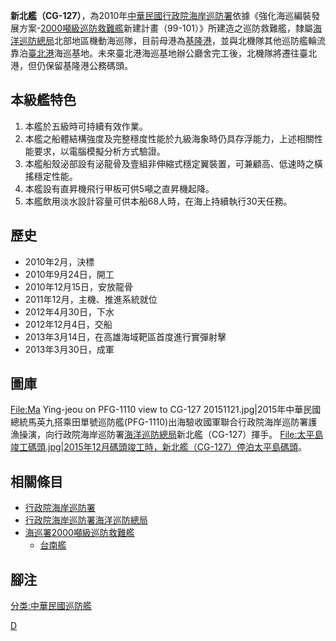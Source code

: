 {{軍艦模板
|名稱= 新北艦（CG-127） [[File:Republic_of_China_Coast_Guard_Logo.svg|30px]]
|圖片= [[File:新北艦（2000噸級）_06.jpg|300px]]
|照片說明= 基隆港出港中的新北艦。
|圖片2= 
|照片說明2= 
|艦種= 巡防救難艦
|艦名= [[新北市|新北市]]
|擁有國={{ROC}}
|艦級= [[海巡署2000噸級巡防救難艦|海巡署2000噸級巡防救難艦]]
|代號= 
|前型= 
|次型= 
|同型= CG-126 [[台南艦|台南艦]]
|數量= 
|製造= [[台灣國際造船|台灣國際造船]]基隆廠
|下訂= 
|造價= 16.8億
|動工= 2010年9月24日
|下水= 2012年4月30日
|服役= 2013年3月30日
|退役= 
|結局= 
|除籍= 
|狀態= 現役
|綽號= 
|榮譽= 
|排水= 2077噸(新北艦) <sub><ref>[http://www.cga.gov.tw/GipOpen/wSite/ct?xItem=60772&ctNode=2317&mp=9997 海巡裝備 新北艦（2000噸級）]，行政院海岸巡防署海洋巡防總局</ref></sub>
|標準= 
|空載= 
|滿載= 2482噸
|長度= 98.5米
|闊度= 13.2米
|型寬= 
|型深= 
|吃水= 3.8米
|燃料= 
|鍋爐= 
|引擎= MAN 16V28/33D
|出力= 7280kw 2具 <sub><ref>[http://www.cga.gov.tw/GipOpen/wSite/public/Attachment/f1335833231756.doc 行政院海岸巡防署-新北艦諸元]</ref></sub>
|極速= 24節
|續航= 7,500浬
|發電機= Caterpillar
|電力輸出= 420kw 3具
|乘員= 68人
|飛行= 
|艦載機= 
|裝備= [[波佛斯40公釐高射砲|波佛斯40公釐 L/70 快炮]]1門,<br />[[T-75_20毫米機砲|T-75 20毫米機砲]]1座,<br /> [[白朗寧M2重機槍|白朗寧M2重機槍]]槍座2座,<br />
|裝甲= 
|射控裝置= 
|偵搜設備= 
|電子設備= 
|電戰系統= 
|其它= 噴水槍4支（射程80公尺）,<br />5噸級直升機停機坪,<br />警備救難艇2艘,<br />救生艇2艘,<br />救生吊籃
}}
'''新北艦（CG-127）'''，為2010年[[中華民國|中華民國]][[行政院海岸巡防署|行政院海岸巡防署]]依據《強化海巡編裝發展方案-[[海巡署2000噸級巡防救難艦|2000噸級巡防救難艦]]新建計畫（99-101）》所建造之巡防救難艦，隸屬[[行政院海岸巡防署海洋巡防總局|海洋巡防總局]]北部地區機動海巡隊，目前母港為[[基隆港|基隆港]]，並與北機隊其他巡防艦輪流靠泊[[臺北港|臺北港]]海巡基地。未來臺北港海巡基地辦公廳舍完工後，北機隊將遷往臺北港，但仍保留基隆港公務碼頭。

== 本級艦特色 ==
# 本艦於五級{{le|海況|Sea state|海象}}時可持續有效作業。
# 本艦之船體結構強度及完整穩度性能於九級海象時仍具存浮能力，上述相關性能要求，以電腦模擬分析方式驗證。
# 本艦船殼泌部設有泌龍骨及壹組非伸縮式穩定翼裝置，可兼顧高、低速時之橫搖穩定性能。
# 本艦設有直昇機飛行甲板可供5噸之直昇機起降。
# 本艦飲用淡水設計容量可供本船68人時，在海上持續執行30天任務。

== 歷史 ==
* 2010年2月，決標
* 2010年9月24日，開工
* 2010年12月15日，安放龍骨
* 2011年12月，主機、推進系統就位
* 2012年4月30日，下水
* 2012年12月4日，交船
* 2013年3月14日，在高雄海域靶區首度進行實彈射擊
* 2013年3月30日，成軍

== 圖庫 ==
<gallery>
File:Ma Ying-jeou on PFG-1110 view to CG-127 20151121.jpg|2015年中華民國總統馬英九搭乘田單號巡防艦(PFG-1110)出海驗收國軍聯合行政院海岸巡防署護漁操演，向行政院海岸巡防署[[海洋巡防總局|海洋巡防總局]]新北艦（CG-127）揮手。
File:太平島竣工碼頭.jpg|2015年12月碼頭竣工時，新北艦（CG-127）停泊[[太平島#太平島碼頭|太平島碼頭]]。
</gallery>

== 相關條目 ==
* [[行政院海岸巡防署|行政院海岸巡防署]]
* [[行政院海岸巡防署海洋巡防總局|行政院海岸巡防署海洋巡防總局]]
* [[海巡署2000噸級巡防救難艦|海巡署2000噸級巡防救難艦]]
** [[台南艦|台南艦]]

== 腳注 ==
{{Commonscat|CG-127 Xinbei (ship, 2013)}}
{{reflist}}

[[分类:中華民國巡防艦|分类:中華民國巡防艦]]
[[Category:海洋委員會海巡署|D]]